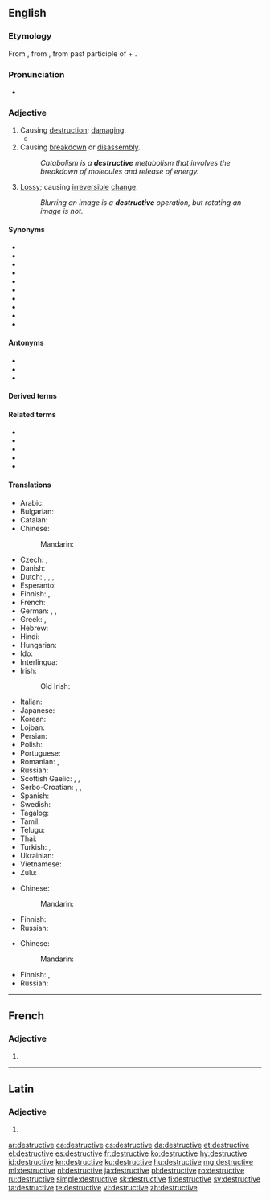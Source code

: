 ==English==

===Etymology===
From {{etyl|frm|en}} {{m|frm|destructif}}, from {{etyl|la|en}} {{m|la|destructivus}}, from past participle of {{m|la|destruo|destruere|to tear down, destroy}} + {{m|la|-ivus|}}.

===Pronunciation===
* {{a|UK}} {{IPA|/dɪˈstɹʌktɪv/|/dɪˈstɹʊktɪv/|lang=en}}

===Adjective===
{{en-adj}}

# Causing [[destruction]]; [[damage|damaging]].
#* {{quote-journal
|date=February 14, 2013
|author=Scott Tobias
|title=Film: Reviews: A Good Day To Die Hard
|work=The Onion AV Club
|url=http://www.avclub.com/articles/a-good-day-to-die-hard,92496/
|page=
|passage=After rescuing his estranged daughter in the last film, Live Free Or Die Hard, Willis heads to Russia to rescue his estranged son (Jai Courtney), a CIA agent on a mission to protect a whistleblower (Sebastian Koch) from a corrupt government official (Sergei Kolesnikov) with no shortage of '''destructive''' resources at his disposal.}}
# Causing [[breakdown]] or [[disassembly]].
#: ''Catabolism is a '''destructive''' metabolism that involves the breakdown of molecules and release of energy.''
# {{lb|en|computing}} [[lossy|Lossy]]; causing [[irreversible]] [[change]].
#: ''Blurring an image is a '''destructive''' operation, but rotating an image is not.''

====Synonyms====
* {{l|en|calamitous}}
* {{l|en|catastrophic}}
* {{l|en|devastate|devastating}}
* {{l|en|disastrous}}
* {{l|en|eradicative}}
* {{l|en|harmful}}
* {{l|en|pernicious}}
* {{l|en|ruinous}}
* {{l|en|wrackful}}
* {{l|en|wreckful}}

====Antonyms====
* {{l|en|constructive}}
* {{l|en|nondestructive}}
* {{l|en|productive}}

====Derived terms====
{{der3|lang=en
|antidestructive
|autodestructive
|destructive criticism
|destructive distillation
|destructive sorites
|destructively
|destructiveness
|indestructive
|neurodestructive
|nondestructive
|nondestructive
|omnidestructive
|self-destructive
|superdestructive
|undestructive}}

====Related terms====
* {{l|en|destruct}}
* {{l|en|destruction}}
* {{l|en|destructively}}
* {{l|en|destructiveness}}
* {{l|en|destructivity}}

====Translations====
{{trans-top|causing destruction; damaging}}
* Arabic: {{t-needed|ar}}
* Bulgarian: {{t+|bg|разрушителен}}
* Catalan: {{t|ca|destructiu}}
* Chinese: 
*: Mandarin: {{t-needed|cmn}}
* Czech: {{t|cs|ničivý}}, {{t|cs|destruktivní}}
* Danish: {{t-needed|da}}
* Dutch: {{t+|nl|destructief}}, {{t+|nl|destructieve}}, {{t+|nl|verwoestend}}, {{t+|nl|verwoestende}}
* Esperanto: {{t-needed|eo}}
* Finnish: {{t+|fi|tuhoisa}}, {{t+|fi|destruktiivinen}}
* French: {{t+|fr|destructif}}
* German: {{t+|de|destruktiv}}, {{t+|de|schädlich}}, {{t+|de|zerstörend}}
* Greek: {{t+|el|καταστροφικός|m}}, {{t+|el|καταστρεπτικός|m}}
* Hebrew: {{t|he|הרסני|tr=harsany|sc=Hebr}}
* Hindi: {{t-needed|hi}}
* Hungarian: {{t-needed|hu}}
* Ido: {{t-needed|io}}
* Interlingua: {{t|ia|destructive}}
* Irish: {{t|ga|urbhadhach}}
*: Old Irish: {{t|sga|bráthamail}}
{{trans-mid}}
* Italian: {{t+|it|distruttivo}}
* Japanese: {{t|ja|破壊的|alt=破壊的な|tr=hakaiteki na}}
* Korean: {{t-needed|ko}}
* Lojban: {{t|jbo|daspo}}
* Persian: {{t-needed|fa}}
* Polish: {{t+|pl|destrukcyjny|m}}
* Portuguese: {{t+|pt|destrutivo}}
* Romanian: {{t+|ro|distructiv|m|n}}, {{t+|ro|distrugător|m|n}}
* Russian: {{t+|ru|разрушительный}}
* Scottish Gaelic: {{t|gd|millteach}}, {{t|gd|sgriosach}}, {{t|gd|sgriosail}}
* Serbo-Croatian: {{t+|sh|rázōran}}, {{t+|sh|dȅstruktīvan}}, {{t+|sh|rùšilačkī}}
* Spanish: {{t+|es|destructivo}}
* Swedish: {{t-needed|sv}}
* Tagalog: {{t|tl|mapanira}}
* Tamil: {{t-needed|ta}}
* Telugu: {{t-needed|te}}
* Thai: {{t-needed|th}}
* Turkish: {{t+|tr|yıkıcı}}, {{t|tr|tahripkar|alt=tahripkâr}}
* Ukrainian: {{t-needed|uk}}
* Vietnamese: {{t-needed|vi}}
* Zulu: {{t-needed|zu}}
{{trans-bottom}}

{{trans-top|causing breakdown}}
* Chinese: 
*: Mandarin: {{t-needed|cmn}}
{{trans-mid}}
* Finnish: {{t+|fi|hajottava}}
* Russian: {{t-needed|ru}}
{{trans-bottom}}

{{trans-top|lossy}}
* Chinese: 
*: Mandarin: {{t-needed|cmn}}
{{trans-mid}}
* Finnish: {{t+|fi|peruuttamaton}}, {{t+|fi|destruktiivinen}}
* Russian: {{t-needed|ru}}
{{trans-bottom}}

----

==French==

===Adjective===
{{fr-adj-form}}

# {{feminine singular of|destructif|lang=fr}}

----

==Latin==

===Adjective===
{{la-adj-form|dēstructīve}}

# {{inflection of|dēstructīvus||voc|m|s|lang=la}}

[[ar:destructive]]
[[ca:destructive]]
[[cs:destructive]]
[[da:destructive]]
[[et:destructive]]
[[el:destructive]]
[[es:destructive]]
[[fr:destructive]]
[[ko:destructive]]
[[hy:destructive]]
[[id:destructive]]
[[kn:destructive]]
[[ku:destructive]]
[[hu:destructive]]
[[mg:destructive]]
[[ml:destructive]]
[[nl:destructive]]
[[ja:destructive]]
[[pl:destructive]]
[[ro:destructive]]
[[ru:destructive]]
[[simple:destructive]]
[[sk:destructive]]
[[fi:destructive]]
[[sv:destructive]]
[[ta:destructive]]
[[te:destructive]]
[[vi:destructive]]
[[zh:destructive]]